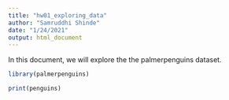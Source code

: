 ```yaml
---
title: "hw01_exploring_data"
author: "Samruddhi Shinde"
date: "1/24/2021"
output: html_document
---
```


In this document, we will explore the the palmerpenguins dataset.

```r
library(palmerpenguins)

print(penguins)
```


